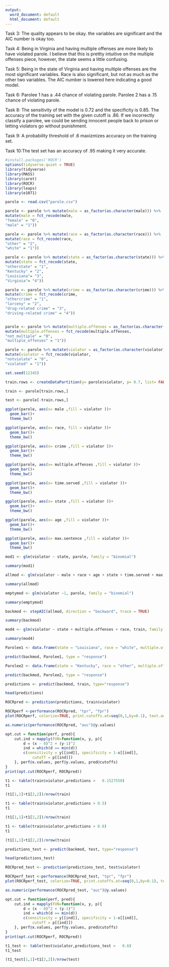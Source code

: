 ```yaml
---
output:
  word_document: default
  html_document: default
---
```

Task 3: The quality appears to be okay. the variables are significant and the AIC number is okay too.

Task 4: Being in Virginia and having multiple offenses are more likely to have violated parole. I believe that this is prettty intuitive on the multiple offenses piece, however, the state seems a little confusing.

Task 5: Being in the state of Virginia and having multiple offenses are the most significant variables. Race is also significant, but not as much as the other two variables. The AIC number is lowered here indicating a good model.

Task 6: Parolee 1 has a .44 chance of violating parole. Parolee 2 has a .15 chance of violating parole.

Task 8: The sensitivity of the model is  0.72 and the specificity is 0.85. The accuracy of the training set with the given cutoff is .86. If we incorrectly classify a parolee, we could be sending innocent people back to prison or letting violators go without punishment.

Task 9: A probability threshold of .6 maxizmizes accuracy on the training set.

Task 10:The test set has an accuracy of .95 making it very accurate.



```r
#install.packages('ROCR')
options(tidyverse.quiet = TRUE) 
library(tidyverse)
library(MASS)
library(caret)
library(ROCR)
library(leaps) 
library(e1071)

parole <- read.csv("parole.csv")

```

```r


parole <- parole %>% mutate(male = as_factor(as.character(male))) %>%
mutate(male = fct_recode(male,
"female" = "0",
"male" = "1")) 

parole <- parole %>% mutate(race = as_factor(as.character(race))) %>%
mutate(race = fct_recode(race,
"other" = "2",
"white" = "1")) 

parole <- parole %>% mutate(state = as_factor(as.character(state))) %>%
mutate(state = fct_recode(state,
"otherstate" = "1",
"Kentucky" = "2",
"Louisiana"= "3",
"Virginia"= "4")) 

parole <- parole %>% mutate(crime = as_factor(as.character(crime))) %>%
mutate(crime = fct_recode(crime,
"othercrime" = "1",
"larceny" = "2",
"drug-related crime" = "3",
"driving-related crime" = "4")) 


parole <- parole %>% mutate(multiple.offenses = as_factor(as.character(multiple.offenses))) %>%
mutate(multiple.offenses = fct_recode(multiple.offenses,
"not_multiple" = "0",
"multiple_offenses" = "1"))

parole <- parole %>% mutate(violator = as_factor(as.character(violator)))%>%
mutate(violator = fct_recode(violator,
"notviolate" = "0",
"violated" = "1"))

```

```r

set.seed(12345)

train.rows <- createDataPartition(y= parole$violator, p= 0.7, list= FALSE)

train <- parole[train.rows,]

test <- parole[-train.rows,]


```

```r

ggplot(parole, aes(x= male ,fill = violator ))+
  geom_bar()+
  theme_bw()

ggplot(parole, aes(x= race, fill = violator ))+
  geom_bar()+
  theme_bw()

ggplot(parole, aes(x= crime ,fill = violator ))+
  geom_bar()+
  theme_bw()

ggplot(parole, aes(x= multiple.offenses ,fill = violator ))+
  geom_bar()+
  theme_bw()

ggplot(parole, aes(x= time.served ,fill = violator ))+
  geom_bar()+
  theme_bw()

ggplot(parole, aes(x= state ,fill = violator ))+
  geom_bar()+
  theme_bw()

ggplot(parole, aes(x= age ,fill = violator ))+
  geom_bar()+
  theme_bw()

ggplot(parole, aes(x= max.sentence ,fill = violator ))+
  geom_bar()+
  theme_bw()

```

```r

mod1 <- glm(violator ~ state, parole, family = "binomial")

summary(mod1)

```

```r

allmod <- glm(violator ~ male + race + age + state + time.served + max.sentence + multiple.offenses + crime, parole, family = 'binomial')

summary(allmod)

emptymod <- glm(violator ~1, parole, family = "binomial")

summary(emptymod)

backmod <- stepAIC(allmod, direction = "backward", trace = TRUE)

summary(backmod)

```

```r

mod4 <- glm(violator ~ state + multiple.offenses + race, train, family = "binomial")

summary(mod4)

```

```r

Parolee1 <- data.frame(state = "Louisiana", race = "white", multiple.offenses = "multiple_offenses")

predict(backmod, Parolee1, type = "response")

Parolee2 <- data.frame(state = "Kentucky", race = "other", multiple.offenses = "not_multiple")

predict(backmod, Parolee2, type = "response")

```

```r

predictions <- predict(backmod, train, type="response")

head(predictions)

ROCRpred <- prediction(predictions, train$violator)

ROCRperf <-performance(ROCRpred, "tpr", "fpr")
plot(ROCRperf, colorize=TRUE, print.cutoffs.at=seq(0,1,by=0.1), text.adj=c(-0.2,1.7))

as.numeric(performance(ROCRpred, "auc")@y.values)

```

```r

opt.cut = function(perf, pred){
    cut.ind = mapply(FUN=function(x, y, p){
        d = (x - 0)^2 + (y-1)^2
        ind = which(d == min(d))
        c(sensitivity = y[[ind]], specificity = 1-x[[ind]], 
            cutoff = p[[ind]])
    }, perf@x.values, perf@y.values, pred@cutoffs)
}
print(opt.cut(ROCRperf, ROCRpred))

t1 <- table(train$violator,predictions >   0.1527550)
t1

(t1[1,1]+t1[2,2])/nrow(train)

```

```r

t1 <- table(train$violator,predictions > 0.5)
t1

(t1[1,1]+t1[2,2])/nrow(train)

t1 <- table(train$violator,predictions > 0.6)
t1

(t1[1,1]+t1[2,2])/nrow(train)


```

```r
predictions_test <- predict(backmod, test, type="response")

head(predictions_test)

ROCRpred_test <- prediction(predictions_test, test$violator)

ROCRperf_test <-performance(ROCRpred_test, "tpr", "fpr")
plot(ROCRperf_test, colorize=TRUE, print.cutoffs.at=seq(0,1,by=0.1), text.adj=c(-0.2,1.7))

as.numeric(performance(ROCRpred_test, "auc")@y.values)

opt.cut = function(perf, pred){
    cut.ind = mapply(FUN=function(x, y, p){
        d = (x - 0)^2 + (y-1)^2
        ind = which(d == min(d))
        c(sensitivity = y[[ind]], specificity = 1-x[[ind]], 
            cutoff = p[[ind]])
    }, perf@x.values, perf@y.values, pred@cutoffs)
}
print(opt.cut(ROCRperf, ROCRpred))

t1_test <- table(test$violator,predictions_test >   0.6)
t1_test

(t1_test[1,1]+t1[2,2])/nrow(test)
```

